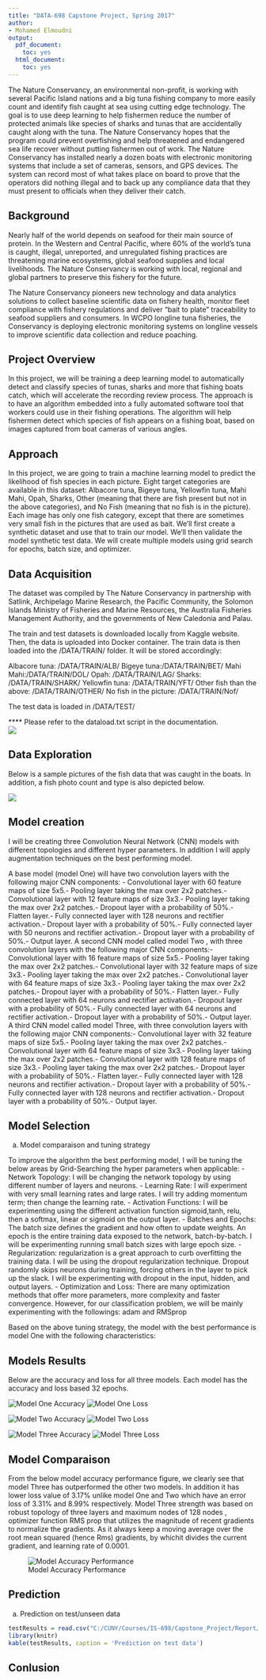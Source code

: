 ---
title: "DATA-698 Capstone Project, Spring 2017"
author:
- Mohamed Elmoudni
output:
  pdf_document:
    toc: yes
  html_document:
    toc: yes
---



\begin{center}
Abstract
\end{center}



The Nature Conservancy, an environmental non-profit, is working with several Pacific Island nations and a big tuna fishing company to more easily count and identify fish caught at sea using cutting edge technology. The goal is to use deep learning to help fishermen reduce the number of protected animals like species of sharks and tunas that are accidentally caught along with the tuna. The Nature Conservancy hopes that the program could prevent overfishing and help threatened and endangered sea life recover without putting fishermen out of work. 
The Nature Conservancy has installed nearly a dozen boats with electronic monitoring systems that include a set of cameras, sensors, and GPS devices. The system can record most of what takes place on board to prove that the operators did nothing illegal and to back up any compliance data that they must present to officials when they deliver their catch. 


## Background

Nearly half of the world depends on seafood for their main source of protein. In the Western and Central Pacific, where 60% of the world's tuna is caught, illegal, unreported, and unregulated fishing practices are threatening marine ecosystems, global seafood supplies and local livelihoods. The Nature Conservancy is working with local, regional and global partners to preserve this fishery for the future. 

The Nature Conservancy pioneers new technology and data analytics solutions to collect baseline scientific data on fishery health, monitor fleet compliance with fishery regulations and deliver "bait to plate" traceability to seafood suppliers and consumers. In WCPO longline tuna fisheries, the Conservancy is deploying electronic monitoring systems on longline vessels to improve scientific data collection and reduce poaching.



## Project Overview

In this project, we will be training a deep learning model to automatically detect and classify species of tunas, sharks and more that fishing boats catch, which will accelerate the recording review process. The approach is to have an algorithm embedded into a fully automated software tool that workers could use in their fishing operations. The algorithm will help fishermen detect which species of fish appears on a fishing boat, based on images captured from boat cameras of various angles.  


## Approach 

In this project, we are going to train a machine learning model to predict the likelihood of fish species in each picture. Eight target categories are available in this dataset: Albacore tuna, Bigeye tuna, Yellowfin tuna, Mahi Mahi, Opah, Sharks, Other (meaning that there are fish present but not in the above categories), and No Fish (meaning that no fish is in the picture). Each image has only one fish category, except that there are sometimes very small fish in the pictures that are used as bait.
We'll first create a synthetic dataset and use that to train our model. We'll then validate the model synthetic test data. We will create multiple models using grid search for epochs, batch size, and optimizer. 


## Data Acquisition 

The dataset was compiled by The Nature Conservancy in partnership with Satlink, Archipelago Marine Research, the Pacific Community, the Solomon Islands Ministry of Fisheries and Marine Resources, the Australia Fisheries Management Authority, and the governments of New Caledonia and Palau.

The train and test datasets is downloaded locally from Kaggle website. Then, the data is uploaded into Docker container. The train data is then loaded into the /DATA/TRAIN/ folder.  It will be stored accordingly: 

Albacore tuna: /DATA/TRAIN/ALB/  \newline
Bigeye tuna:/DATA/TRAIN/BET/  \newline
Mahi Mahi:/DATA/TRAIN/DOL/  \newline
Opah: /DATA/TRAIN/LAG/  \newline
Sharks: /DATA/TRAIN/SHARK/  \newline
Yellowfin tuna: /DATA/TRAIN/YFT/  \newline
Other fish than the above: /DATA/TRAIN/OTHER/  \newline
No fish in the picture: /DATA/TRAIN/Nof/  \newline

The test data is loaded in /DATA/TEST/  \newline

**** Please refer to the dataload.txt script in the documentation.  
![](C:\CUNY\Courses\IS-698\Capstone_Project\species-ref-key.jpg) 



\newpage 

## Data Exploration

Below is a sample pictures of the fish data that was caught in the boats. In addition, a fish photo count and type is also depicted below. 

![](C:\CUNY\Courses\IS-698\Capstone_Project\fishtype03.png) 

\newpage

## Model creation

I will be creating three Convolution Neural Network (CNN) models with different topologies and different hyper parameters.  In addition I will apply augmentation techniques on the best performing model. 
\newline

A base model (model One) will have two convolution layers with the following major CNN components: \newline
1- Convolutional layer with 60 feature maps of size 5x5.\newline
2- Pooling layer taking the max over 2x2 patches.\newline
3- Convolutional layer with 12 feature maps of size 3x3.\newline
4- Pooling layer taking the max over 2x2 patches.\newline
5- Dropout layer with a probability of 50%.\newline
6- Flatten layer.\newline
7- Fully connected layer with 128 neurons and rectifier activation.\newline
8- Dropout layer with a probability of 50%.\newline
9- Fully connected layer with 50 neurons and rectifier activation.\newline
10- Dropout layer with a probability of 50%.\newline
11- Output layer.\newline
\newline
A second CNN model called model Two , with three convolution layers with the following major CNN components:\newline
1- Convolutional layer with 16 feature maps of size 5x5.\newline
2- Pooling layer taking the max over 2x2 patches.\newline
3- Convolutional layer with 32 feature maps of size 3x3.\newline
4- Pooling layer taking the max over 2x2 patches.\newline
5- Convolutional layer with 64 feature maps of size 3x3.\newline
6- Pooling layer taking the max over 2x2 patches.\newline
7- Dropout layer with a probability of 50%.\newline
8- Flatten layer.\newline
9- Fully connected layer with 64 neurons and rectifier activation.\newline
10- Dropout layer with a probability of 50%.\newline
11- Fully connected layer with 64 neurons and rectifier activation.\newline
12- Dropout layer with a probability of 50%.\newline
13- Output layer.\newline
\newline
A third CNN model called model Three, with three convolution layers with the following major CNN components:\newline
1- Convolutional layer with 32 feature maps of size 5x5.\newline
2- Pooling layer taking the max over 2x2 patches.\newline
3- Convolutional layer with 64 feature maps of size 3x3.\newline
4- Pooling layer taking the max over 2x2 patches.\newline
5- Convolutional layer with 128 feature maps of size 3x3.\newline
6- Pooling layer taking the max over 2x2 patches.\newline
7- Dropout layer with a probability of 50%.\newline
8- Flatten layer.\newline
9- Fully connected layer with 128 neurons and rectifier activation.\newline
10- Dropout layer with a probability of 50%.\newline
11- Fully connected layer with 128 neurons and rectifier activation.\newline
12- Dropout layer with a probability of 50%.\newline
13- Output layer.\newline


## Model Selection

  a. Model comparaison and tuning strategy
  
  To improve the algorithm the best performing model, I will be tuning the below areas by Grid-Searching the hyper parameters when applicable: \newline
  \newline
1- Network Topology: I will be changing the network topology by using different number of layers and neurons. \newline
  \newline
2- Learning Rate: I will experiment with very small learning rates and large rates. I will try adding momentum term; then change the learning rate. \newline
  \newline
3- Activation Functions: I will be experimenting using the different activation function sigmoid,tanh, relu, then a softmax, linear or sigmoid on the output layer.  \newline
  \newline
4- Batches and Epochs: The batch size defines the gradient and how often to update weights. An epoch is the entire training data exposed to the network, batch-by-batch. I will be experimenting running small batch sizes with large epoch size. \newline
  \newline
5- Regularization: regularization is a great approach to curb overfitting the training data. I will be using the dropout regularization technique. Dropout randomly skips neurons during training, forcing others in the layer to pick up the slack. I will be experimenting with dropout in the input, hidden, and output layers. \newline
  \newline
6- Optimization and Loss: There are many optimization methods that offer more parameters, more complexity and faster convergence. However, for our classification problem, we will be mainly experimenting with the followings: adam and RMSprop \newline

Based on the above tuning strategy, the model with the best performance is model One with the following characteristics: \newline


\newpage 

## Models Results
Below are the accuracy and loss for all three models. Each model has the accuracy and loss based 32 epochs.

![Model One Accuracy ](C:\CUNY\Courses\IS-698\Capstone_Project\Report\accuracy1.png) \newline
\newline
![Model One Loss](C:\CUNY\Courses\IS-698\Capstone_Project\Report\loss1.png) 

\newpage
![Model Two Accuracy ](C:\CUNY\Courses\IS-698\Capstone_Project\Report\accuracy2.png) \newline 
\newline
![Model Two Loss](C:\CUNY\Courses\IS-698\Capstone_Project\Report\loss2.png) 

\newpage 
![Model Three Accuracy ](C:\CUNY\Courses\IS-698\Capstone_Project\Report\accuracy3.png) \newline 
\newline
![Model Three Loss](C:\CUNY\Courses\IS-698\Capstone_Project\Report\loss3.png) 

\newpage

## Model Comparaison
From the below model accuracy performance figure, we clearly see that model Three has outperformed the other two models.  In addition it has lower loss value of 3.17% unlike model One and Two which have an error loss of 3.31% and 8.99% respectively.  Model Three strength was based on robust topology of three layers and maximum  nodes of 128 nodes , optimizer function RMS prop that utilizes the magnitude of recent gradients to normalize the gradients. As it always keep a moving average over the root mean squared (hence Rms) gradients, by whichit divides the current gradient, and learning rate of 0.0001. 


![Model Accuracy Performance](C:\CUNY\Courses\IS-698\Capstone_Project\Report\Accuracy.png) 

\newpage







## Prediction

  a.	Prediction on test/unseen data
  
  
```{r, echo = FALSE, warning=FALSE, message=FALSE}
testResults = read.csv("C:/CUNY/Courses/IS-698/Capstone_Project/Report/test2.csv",sep = ",")
library(knitr)
kable(testResults, caption = 'Prediction on test data')

```

## Conlusion 
 

